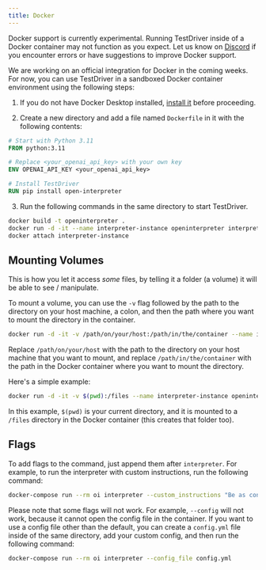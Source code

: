 ```yaml
---
title: Docker
---
```


Docker support is currently experimental. Running TestDriver inside of a Docker container may not function as you expect. Let us know on [Discord](https://discord.com/invite/6p3fD6rBVm) if you encounter errors or have suggestions to improve Docker support.

We are working on an official integration for Docker in the coming weeks. For now, you can use TestDriver in a sandboxed Docker container environment using the following steps:

1. If you do not have Docker Desktop installed, [install it](https://www.docker.com/products/docker-desktop) before proceeding.

2. Create a new directory and add a file named `Dockerfile` in it with the following contents:

```dockerfile
# Start with Python 3.11
FROM python:3.11

# Replace <your_openai_api_key> with your own key
ENV OPENAI_API_KEY <your_openai_api_key>

# Install TestDriver
RUN pip install open-interpreter
```

3. Run the following commands in the same directory to start TestDriver.

```bash
docker build -t openinterpreter .
docker run -d -it --name interpreter-instance openinterpreter interpreter
docker attach interpreter-instance
```

## Mounting Volumes

This is how you let it access _some_ files, by telling it a folder (a volume) it will be able to see / manipulate.

To mount a volume, you can use the `-v` flag followed by the path to the directory on your host machine, a colon, and then the path where you want to mount the directory in the container.

```bash
docker run -d -it -v /path/on/your/host:/path/in/the/container --name interpreter-instance openinterpreter interpreter
```

Replace `/path/on/your/host` with the path to the directory on your host machine that you want to mount, and replace `/path/in/the/container` with the path in the Docker container where you want to mount the directory.

Here's a simple example:

```bash
docker run -d -it -v $(pwd):/files --name interpreter-instance openinterpreter interpreter
```

In this example, `$(pwd)` is your current directory, and it is mounted to a `/files` directory in the Docker container (this creates that folder too).

## Flags

To add flags to the command, just append them after `interpreter`. For example, to run the interpreter with custom instructions, run the following command:

```bash
docker-compose run --rm oi interpreter --custom_instructions "Be as concise as possible"
```

Please note that some flags will not work. For example, `--config` will not work, because it cannot open the config file in the container. If you want to use a config file other than the default, you can create a `config.yml` file inside of the same directory, add your custom config, and then run the following command:

```bash
docker-compose run --rm oi interpreter --config_file config.yml
```
